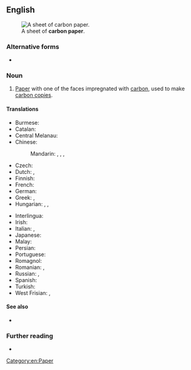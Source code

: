 {{also|carbon-paper}}
==English==
[[File:Carbon paper.jpg|thumb|A sheet of '''carbon paper'''.]]

===Alternative forms===
* {{alter|en|carbonic paper||archaic}}

===Noun===
{{en-noun|~}}

# [[paper|Paper]] with one of the faces impregnated with [[carbon]], used to make [[carbon copy|carbon copies]].

====Translations====
{{trans-top|paper used to make carbon copies}}
* Burmese: {{t+|my|မင်ခံစက္ကူ}}
* Catalan: {{t|ca|paper carbó|m}}
* Central Melanau: {{t|mel|sepan}}
* Chinese:
*: Mandarin: {{t+|cmn|碳紙}}, {{t+|cmn|碳纸|tr=tànzhǐ}}, {{t+|cmn|複寫紙}}, {{t+|cmn|复写纸|tr=fùxiězhǐ}}
* Czech: {{t|cs|kopírovací papír|m}}
* Dutch: {{t+|nl|carbonpapier|n}}, {{t|nl|doorslagpapier|n}}
* Finnish: {{t+|fi|hiilipaperi}}
* French: {{t+|fr|papier carbone|m}}
* German: {{t|de|Durchschlagpapier|n}}
* Greek: {{t+|el|καρμπόν|n}}, {{t+|el|αποτυπωτικό χαρτί|n}}
* Hungarian: {{t+|hu|indigó}}, {{t+|hu|másolópapír}}, {{t|hu|karbonpapír}}
{{trans-mid}}
* Interlingua: {{t|ia|papiro carbon}}
* Irish: {{t|ga|páipéar carbóin|m}}
* Italian: {{t|it|carta carbone|f}}, {{t|it|carta velina|f}}
* Japanese: {{t|ja|カーボン紙|tr=kābon-shi}}
* Malay: {{t+|ms|kertas karbon}}
* Persian: {{t|fa|کاغذ کاربن|tr=kâqaz-e kârbon}}
* Portuguese: {{t|pt|papel-carbono|m}}
* Romagnol: {{t|rgn|chêrtacarbôn|f}}
* Romanian: {{t|ro|hârtie indigo|f}}, {{t+|ro|hârtie-carbon|f}}
* Russian: {{t|ru|копирова́льная бума́га|f}}, {{t+|ru|копи́рка|f}}
* Spanish: {{t|es|papel carbón}}
* Turkish: {{t|tr|karbon kâğıdı}}
* West Frisian: {{t|fy|karbonpapier|n}}, {{t|fy|trochslachpapier|n}}
{{trans-bottom}}

====See also====
* {{l|en|carbonless copy paper}}

===Further reading===
* {{pedia}}

[[Category:en:Paper]]
